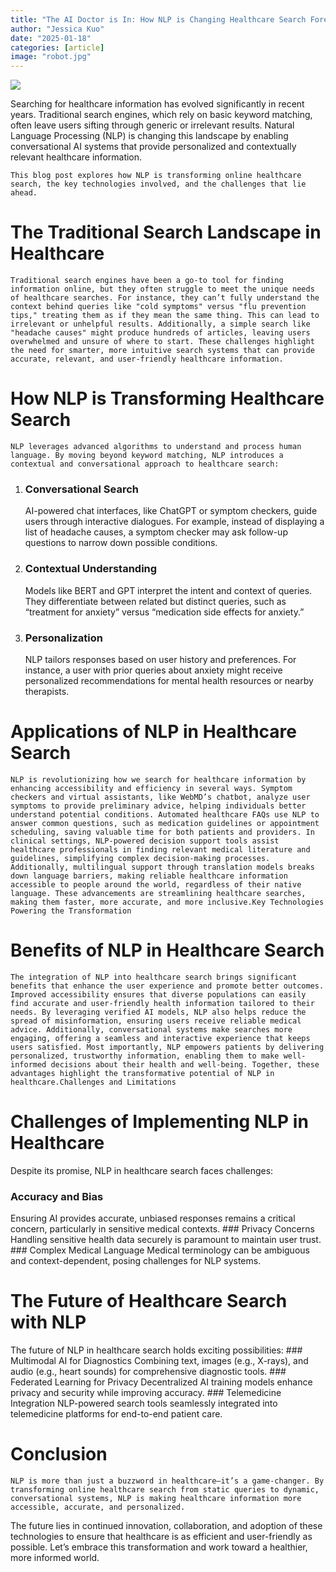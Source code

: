 ```yaml
---
title: "The AI Doctor is In: How NLP is Changing Healthcare Search Forever"
author: "Jessica Kuo"
date: "2025-01-18"
categories: [article]
image: "robot.jpg"
---
```


![](robot.jpg)

Searching for healthcare information has evolved significantly in recent years. 
Traditional search engines, which rely on basic keyword matching, 
often leave users sifting through generic or irrelevant results. 
Natural Language Processing (NLP) is changing this landscape by enabling conversational AI systems 
that provide personalized and contextually relevant healthcare information.

    This blog post explores how NLP is transforming online healthcare search, the key technologies involved, and the challenges that lie ahead.

# The Traditional Search Landscape in Healthcare

    Traditional search engines have been a go-to tool for finding information online, but they often struggle to meet the unique needs of healthcare searches. For instance, they can’t fully understand the context behind queries like "cold symptoms" versus "flu prevention tips," treating them as if they mean the same thing. This can lead to irrelevant or unhelpful results. Additionally, a simple search like "headache causes" might produce hundreds of articles, leaving users overwhelmed and unsure of where to start. These challenges highlight the need for smarter, more intuitive search systems that can provide accurate, relevant, and user-friendly healthcare information.

# How NLP is Transforming Healthcare Search
    NLP leverages advanced algorithms to understand and process human language. By moving beyond keyword matching, NLP introduces a contextual and conversational approach to healthcare search:

1.	### Conversational Search
AI-powered chat interfaces, like ChatGPT or symptom checkers, guide users through interactive dialogues. For example, instead of displaying a list of headache causes, a symptom checker may ask follow-up questions to narrow down possible conditions.
2.	### Contextual Understanding
Models like BERT and GPT interpret the intent and context of queries. They differentiate between related but distinct queries, such as "treatment for anxiety" versus "medication side effects for anxiety."
3.	### Personalization
NLP tailors responses based on user history and preferences. For instance, a user with prior queries about anxiety might receive personalized recommendations for mental health resources or nearby therapists.

# Applications of NLP in Healthcare Search

    NLP is revolutionizing how we search for healthcare information by enhancing accessibility and efficiency in several ways. Symptom checkers and virtual assistants, like WebMD’s chatbot, analyze user symptoms to provide preliminary advice, helping individuals better understand potential conditions. Automated healthcare FAQs use NLP to answer common questions, such as medication guidelines or appointment scheduling, saving valuable time for both patients and providers. In clinical settings, NLP-powered decision support tools assist healthcare professionals in finding relevant medical literature and guidelines, simplifying complex decision-making processes. Additionally, multilingual support through translation models breaks down language barriers, making reliable healthcare information accessible to people around the world, regardless of their native language. These advancements are streamlining healthcare searches, making them faster, more accurate, and more inclusive.Key Technologies Powering the Transformation

# Benefits of NLP in Healthcare Search

    The integration of NLP into healthcare search brings significant benefits that enhance the user experience and promote better outcomes. Improved accessibility ensures that diverse populations can easily find accurate and user-friendly health information tailored to their needs. By leveraging verified AI models, NLP also helps reduce the spread of misinformation, ensuring users receive reliable medical advice. Additionally, conversational systems make searches more engaging, offering a seamless and interactive experience that keeps users satisfied. Most importantly, NLP empowers patients by delivering personalized, trustworthy information, enabling them to make well-informed decisions about their health and well-being. Together, these advantages highlight the transformative potential of NLP in healthcare.Challenges and Limitations

# Challenges of Implementing NLP in Healthcare

Despite its promise, NLP in healthcare search faces challenges:

### Accuracy and Bias
Ensuring AI provides accurate, unbiased responses remains a critical concern, particularly in sensitive medical contexts.
### Privacy Concerns
Handling sensitive health data securely is paramount to maintain user trust.
### Complex Medical Language
Medical terminology can be ambiguous and context-dependent, posing challenges for NLP systems.

# The Future of Healthcare Search with NLP
The future of NLP in healthcare search holds exciting possibilities:
### Multimodal AI for Diagnostics
Combining text, images (e.g., X-rays), and audio (e.g., heart sounds) for comprehensive diagnostic tools.
### Federated Learning for Privacy
Decentralized AI training models enhance privacy and security while improving accuracy.
### Telemedicine Integration
NLP-powered search tools seamlessly integrated into telemedicine platforms for end-to-end patient care.

# Conclusion

    NLP is more than just a buzzword in healthcare—it’s a game-changer. By transforming online healthcare search from static queries to dynamic, conversational systems, NLP is making healthcare information more accessible, accurate, and personalized.
The future lies in continued innovation, collaboration, and adoption of these technologies to ensure that healthcare is as efficient and user-friendly as possible. Let’s embrace this transformation and work toward a healthier, more informed world.


